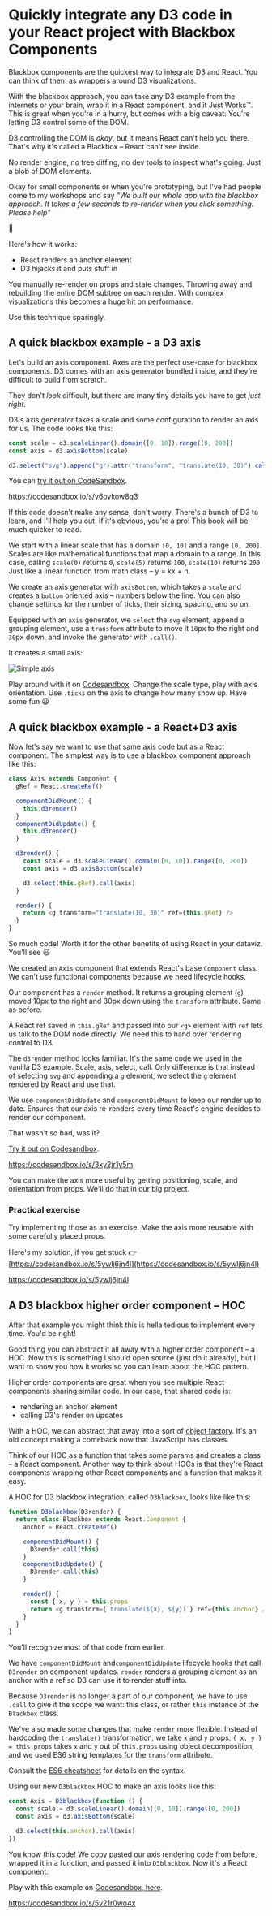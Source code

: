 
# Quickly integrate any D3 code in your React project with Blackbox Components

<Vimeo id={424606537} />

Blackbox components are the quickest way to integrate D3 and React. You can
think of them as wrappers around D3 visualizations.

With the blackbox approach, you can take any D3 example from the internets or
your brain, wrap it in a React component, and it Just Works™. This is great
when you're in a hurry, but comes with a big caveat: You're letting D3 control
some of the DOM.

D3 controlling the DOM is _okay_, but it means React can't help you there.
That's why it's called a Blackbox – React can't see inside.

No render engine, no tree diffing, no dev tools to inspect what's going. Just a
blob of DOM elements.

Okay for small components or when you're prototyping, but I've had people come
to my workshops and say _"We built our whole app with the blackbox approach. It
takes a few seconds to re-render when you click something. Please help"_

🤔

Here's how it works:

- React renders an anchor element
- D3 hijacks it and puts stuff in

You manually re-render on props and state changes. Throwing away and rebuilding
the entire DOM subtree on each render. With complex visualizations this becomes
a huge hit on performance.

Use this technique sparingly.

## A quick blackbox example - a D3 axis

<Vimeo id={424606250} />

Let's build an axis component. Axes are the perfect use-case for blackbox
components. D3 comes with an axis generator bundled inside, and they're
difficult to build from scratch.

They don't _look_ difficult, but there are many tiny details you have to get
_just right_.

D3's axis generator takes a scale and some configuration to render an axis for
us. The code looks like this:

```javascript
const scale = d3.scaleLinear().domain([0, 10]).range([0, 200])
const axis = d3.axisBottom(scale)

d3.select("svg").append("g").attr("transform", "translate(10, 30)").call(axis)
```

You can [try it out on CodeSandbox](https://codesandbox.io/s/v6ovkow8q3).

https://codesandbox.io/s/v6ovkow8q3

If this code doesn't make any sense, don't worry. There's a bunch of D3 to
learn, and I'll help you out. If it's obvious, you're a pro! This book will be
much quicker to read.

We start with a linear scale that has a domain `[0, 10]` and a range
`[0, 200]`. Scales are like mathematical functions that map a domain to a
range. In this case, calling `scale(0)` returns `0`, `scale(5)` returns `100`,
`scale(10)` returns `200`. Just like a linear function from math class – y =
kx + n.

We create an axis generator with `axisBottom`, which takes a `scale` and
creates a `bottom` oriented axis – numbers below the line. You can also change
settings for the number of ticks, their sizing, spacing, and so on.

Equipped with an `axis` generator, we `select` the `svg` element, append a
grouping element, use a `transform` attribute to move it `10`px to the right
and `30`px down, and invoke the generator with `.call()`.

It creates a small axis:

![Simple axis](https://raw.githubusercontent.com/Swizec/react-d3js-es6-ebook/2018-version/manuscript/resources/images/es6v2/simple-axis.png)

Play around with it on [Codesandbox](https://codepen.io/swizec/pen/YGoYBM).
Change the scale type, play with axis orientation. Use `.ticks` on the axis to
change how many show up. Have some fun 😃

## A quick blackbox example - a React+D3 axis

<Vimeo id={424605514} />

Now let's say we want to use that same axis code but as a React component. The
simplest way is to use a blackbox component approach like this:

```javascript
class Axis extends Component {
  gRef = React.createRef()

  componentDidMount() {
    this.d3render()
  }
  componentDidUpdate() {
    this.d3render()
  }

  d3render() {
    const scale = d3.scaleLinear().domain([0, 10]).range([0, 200])
    const axis = d3.axisBottom(scale)

    d3.select(this.gRef).call(axis)
  }

  render() {
    return <g transform="translate(10, 30)" ref={this.gRef} />
  }
}
```

So much code! Worth it for the other benefits of using React in your dataviz.
You'll see 😃

We created an `Axis` component that extends React's base `Component` class. We
can't use functional components because we need lifecycle hooks.

Our component has a `render` method. It returns a grouping element (`g`) moved
10px to the right and 30px down using the `transform` attribute. Same as
before.

A React ref saved in `this.gRef` and passed into our `<g>` element with `ref`
lets us talk to the DOM node directly. We need this to hand over rendering
control to D3.

The `d3render` method looks familiar. It's the same code we used in the vanilla
D3 example. Scale, axis, select, call. Only difference is that instead of
selecting `svg` and appending a `g` element, we select the `g` element rendered
by React and use that.

We use `componentDidUpdate` and `componentDidMount` to keep our render up to
date. Ensures that our axis re-renders every time React's engine decides to
render our component.

That wasn't so bad, was it?

[Try it out on Codesandbox](https://codesandbox.io/s/3xy2jr1y5m).

https://codesandbox.io/s/3xy2jr1y5m

You can make the axis more useful by getting positioning, scale, and
orientation from props. We'll do that in our big project.

### Practical exercise

Try implementing those as an exercise. Make the axis more reusable with some
carefully placed props.

Here's my solution, if you get stuck 👉
[https://codesandbox.io/s/5ywlj6jn4l](https://codesandbox.io/s/5ywlj6jn4l)

https://codesandbox.io/s/5ywlj6jn4l

<Vimeo id={424606063} />

## A D3 blackbox higher order component – HOC

<Vimeo id={424605202} />

After that example you might think this is hella tedious to implement every
time. You'd be right!

Good thing you can abstract it all away with a higher order component – a HOC.
Now this is something I should open source (just do it already), but I want to
show you how it works so you can learn about the HOC pattern.

Higher order components are great when you see multiple React components
sharing similar code. In our case, that shared code is:

- rendering an anchor element
- calling D3's render on updates

With a HOC, we can abstract that away into a sort of [object factory](https://en.wikipedia.org/wiki/Factory_method_pattern). It's an old concept making a comeback now that JavaScript has classes.

Think of our HOC as a function that takes some params and creates a class – a
React component. Another way to think about HOCs is that they're React
components wrapping other React components and a function that makes it easy.

A HOC for D3 blackbox integration, called `D3blackbox`, looks like like this:

```javascript
function D3blackbox(D3render) {
  return class Blackbox extends React.Component {
    anchor = React.createRef()

    componentDidMount() {
      D3render.call(this)
    }
    componentDidUpdate() {
      D3render.call(this)
    }

    render() {
      const { x, y } = this.props
      return <g transform={`translate(${x}, ${y})`} ref={this.anchor} />
    }
  }
}
```

You'll recognize most of that code from earlier.

We have `componentDidMount` and`componentDidUpdate` lifecycle hooks that call
`D3render` on component updates. `render` renders a grouping element as an
anchor with a ref so D3 can use it to render stuff into.

Because `D3render` is no longer a part of our component, we have to use `.call`
to give it the scope we want: this class, or rather `this` instance of the
`Blackbox` class.

We've also made some changes that make `render` more flexible. Instead of
hardcoding the `translate()` transformation, we take `x` and `y` props.
`{ x, y } = this.props` takes `x` and `y` out of `this.props` using object
decomposition, and we used ES6 string templates for the `transform` attribute.

Consult the [ES6 cheatsheet](https://es6cheatsheet.com/) for details on the
syntax.

Using our new `D3blackbox` HOC to make an axis looks like this:

```javascript
const Axis = D3blackbox(function () {
  const scale = d3.scaleLinear().domain([0, 10]).range([0, 200])
  const axis = d3.axisBottom(scale)

  d3.select(this.anchor).call(axis)
})
```

You know this code! We copy pasted our axis rendering code from before, wrapped
it in a function, and passed it into `D3blackbox`. Now it's a React component.

Play with this example on
[Codesandbox, here](https://codesandbox.io/s/5v21r0wo4x).

https://codesandbox.io/s/5v21r0wo4x
